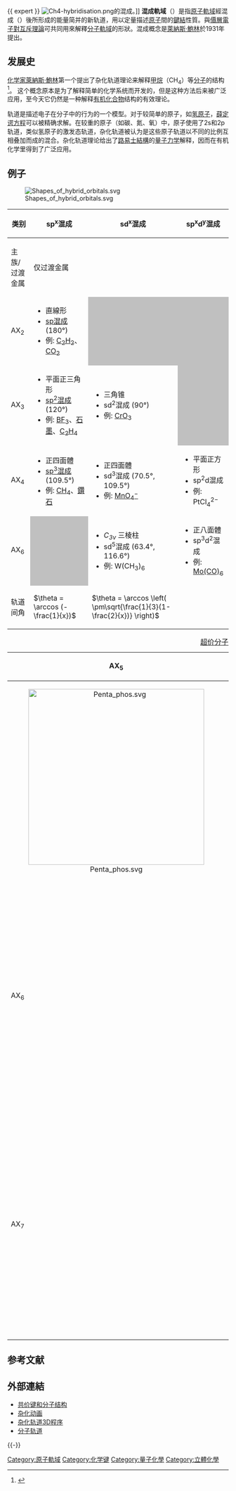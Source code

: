 {{noteTA
|T=zh-hans:杂化轨道; zh-hant:混成軌域;
|G1=Chemistry
}}
{{Expand |time=2011-09-21T14:52:12+00:00 }}
{{ expert }}
[[File:Ch4-hybridisation.png|thumb]]的混成。]]
'''混成軌域'''（{{lang-en|'''Hybrid orbital'''}}）是指[[原子軌域|原子軌域]]經混成（{{lang|en|hybridization}}）後所形成的能量简并的新轨道，用以定量描述[[原子|原子]]間的[[化學鍵|鍵結]]性質。與[[價層電子對互斥理論|價層電子對互斥理論]]可共同用來解釋[[分子軌域|分子軌域]]的形狀。混成概念是[[萊納斯·鮑林|萊納斯·鮑林]]於1931年提出。

== 发展史 ==
[[化学家|化学家]][[萊納斯·鮑林|萊納斯·鮑林]]第一个提出了杂化轨道理论来解释[[甲烷|甲烷]]（CH<sub>4</sub>）等[[分子|分子]]的结构<ref>{{citation | last=Pauling | first=L. | year=1931 | title=The nature of the chemical bond. Application of results obtained from the quantum mechanics and from a theory of paramagnetic susceptibility to the structure of molecules | journal=[[Journal_of_the_American_Chemical_Society|Journal of the American Chemical Society]] | volume=53 |issue=4 | pages=1367–1400 | doi=10.1021/ja01355a027 }}</ref>。  这个概念原本是为了解释简单的化学系统而开发的，但是这种方法后来被广泛应用，至今天它仍然是一种解释[[有机化合物|有机化合物]]结构的有效理论。

轨道是描述电子在分子中的行为的一个模型。对于较简单的原子，如[[氢原子|氢原子]]，[[薛定谔方程|薛定谔方程]]可以被精确求解。在较重的原子（如碳、氮、氧）中，原子使用了2s和2p轨道，类似氢原子的激发态轨道，杂化轨道被认为是这些原子轨道以不同的比例互相叠加而成的混合。杂化轨道理论给出了[[路易士結構|路易士結構]]的[[量子力学|量子力学]]解释，因而在有机化学里得到了广泛应用。

== 例子 ==

[[File:Shapes_of_hybrid_orbitals.svg|thumb]]

{| class="wikitable"
!rowspan="2"| 类别
! sp<sup>x</sup>混成
! sd<sup>x</sup>混成
! sp<sup>x</sup>d<sup>y</sup>混成
|-----
! 主族/<br/>过渡金属
!colspan="2"| 仅过渡金属
|-----
! AX<sub>2</sub>
|
* 直線形
* [[sp混成|sp混成]] (180°)
* 例: [[乙炔|C<sub>2</sub>H<sub>2</sub>]]、[[二氧化碳|CO<sub>2</sub>]]
| style="background: silver;" |
| style="background: silver;" |
|-----
! AX<sub>3</sub>
|
* 平面正三角形
* [[sp2混成|sp<sup>2</sup>混成]] (120°)
* 例: [[三氟化硼|BF<sub>3</sub>]]、[[石墨|石墨]]、[[乙烯|C<sub>2</sub>H<sub>4</sub>]]
|
* 三角锥
* sd<sup>2</sup>混成 (90°)
* 例: [[三氧化铬|CrO<sub>3</sub>]]
| style="background: silver;" |
|-----
! AX<sub>4</sub>
|
*正四面體
* [[sp3混成|sp<sup>3</sup>混成]] (109.5°)
* 例: [[甲烷|CH<sub>4</sub>]]、[[鑽石|鑽石]]
|
*正四面體
* sd<sup>3</sup>混成 (70.5°, 109.5°)
* 例: [[高锰酸盐|MnO<sub>4</sub><sup>−</sup>]]
|
* 平面正方形
* sp<sup>2</sup>d混成
* 例: PtCl<sub>4</sub><sup>2−</sup>
|-----
! AX<sub>6</sub>
| style="background: silver;" |
|
* ''C<sub>3v</sub>'' 三棱柱
* sd<sup>5</sup>混成 (63.4°, 116.6°)
* 例: W(CH<sub>3</sub>)<sub>6</sub>
|
* 正八面體
* sp<sup>3</sup>d<sup>2</sup>混成
* 例: [[六羰基钼|Mo(CO)<sub>6</sub>]]
|-----
! 轨道间角
! <math>\theta = \arccos (-\frac{1}{x})</math>
! <math>\theta = \arccos \left( \pm\sqrt{\frac{1}{3}(1-\frac{2}{x})} \right)</math>
!
|}

{| class="wikitable"
|+ [[超价分子|超价分子]] ([[共振_(化学)|共振]])
|-----
! rowspan="2"| AX<sub>5</sub>
| align="center"|三角雙錐
|-----
| align="center"|[[File:Penta_phos.svg|400px]]
|-----
! rowspan="2"| AX<sub>6</sub>
| align="center"|正八面體
|-----
| align="center"|[[File:Hexa_sulf.svg|400px]]
|-----
! rowspan="2"| AX<sub>7</sub>
| align="center"|五角雙錐
|-----
| align="center"|[[File:Hepta_iodi.svg|400px]]
|}

== 参考文献 ==
{{reflist}}

== 外部連結 ==
* [http://wps.prenhall.com/wps/media/objects/602/616516/Chapter_07.html 共价键和分子结构] {{Wayback|url=http://wps.prenhall.com/wps/media/objects/602/616516/Chapter_07.html |date=20090210183035 }} {{en icon}}
* [http://www.mhhe.com/physsci/chemistry/essentialchemistry/flash/hybrv18.swf 杂化动画] {{Wayback|url=http://www.mhhe.com/physsci/chemistry/essentialchemistry/flash/hybrv18.swf |date=20160822023738 }} {{en icon}}
* [http://adomas.org/hopv/ 杂化轨道3D程序] {{Wayback|url=http://adomas.org/hopv/ |date=20110508233547 }} {{en icon}}
* [http://college.hmco.com/chemistry/shared/media/zumdahl/dswmedia/undr_dcr/Ch14_u14a.dcr 分子轨道] {{Webarchive|url=https://archive.is/20130411024435/http://college.hmco.com/chemistry/shared/media/zumdahl/dswmedia/undr_dcr/Ch14_u14a.dcr |date=2013-04-11 }} {{en icon}}

{{-}}
{{原子軌域}}
{{Chemical bonding theory|state=autocollapse}}
{{固体物理学}}
{{Authority control}}

[[Category:原子軌域|Category:原子軌域]]
[[Category:化学键|Category:化学键]]
[[Category:量子化學|Category:量子化學]]
[[Category:立體化學|Category:立體化學]]